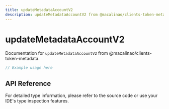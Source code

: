 ```yaml
---
title: updateMetadataAccountV2
description: updateMetadataAccountV2 from @macalinao/clients-token-metadata
---
```


# updateMetadataAccountV2

Documentation for `updateMetadataAccountV2` from @macalinao/clients-token-metadata.

```typescript
// Example usage here
```

## API Reference

For detailed type information, please refer to the source code or use your IDE's type inspection features.
